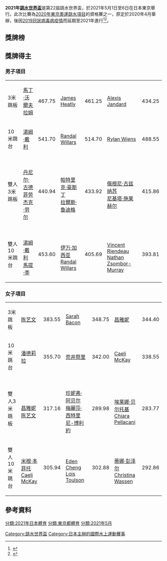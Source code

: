 {{NoteTA|
G1=Aquatics
G2=人名}}
{{Infobox 游泳賽事
| name           = 2021年跳水世界盃
| image          = 
| imagesize      = 
| hostcity       = {{JPN}}[[東京|東京]]
| dates          = {{Start and end dates|2021|05|01|2021|05|06}}
| venues         = [[東京水上運動中心|東京水上運動中心]]
| nations        = 
| athletes       = 
| events         =
| website        = {{URL|https://www.fina.org/event/fina-diving-world-cup-2021|FINA event page}}
| footnotes      = 
| previous       = [[2018年跳水世界盃|2018]]
| next           = ''2022''
}}

'''2021年[[跳水世界盃|跳水世界盃]]'''是第22屆跳水世界盃，於2021年5月1日至6日在日本東京舉行。此次比賽為[[2020年夏季奧林匹克運動會跳水比賽|2020年東京奧運跳水項目]]的資格賽之一，原定於2020年4月舉辦，後因[[2019冠狀病毒病疫情|2019冠狀病毒病疫情]]而延期至2021年進行<ref name="fina-bulletin">{{cite web
 |url          = https://www.fina.org/sites/default/files/general/2019-12-20_dv_wc_info_bulletin_2020.pdf
 |title        = FINA Diving World Cup 2020 {{ndash}} Information Bulletin
 |date         = 2019-12-20
 |publisher    = [[FINA|FINA]]
 |access-date  = 2020-04-21
 |archive-date = 2020-11-04
 |archive-url  = https://web.archive.org/web/20201104231817/https://www.fina.org/sites/default/files/general/2019-12-20_dv_wc_info_bulletin_2020.pdf
 |dead-url     = no
}}</ref><ref name="tokyo2020-test-events-original">{{cite web <!-- ARCHIVED VERSION BEFORE COVID-19 -->
| date         = 2020-02-10
| url          = https://tokyo2020.org/en/games/testevents/
| title        = Tokyo 2020 Test Events
| access-date  = 2020-04-01
| archive-url  = https://web.archive.org/web/20200226200611/https://tokyo2020.org/en/games/testevents/
| archive-date = 2020-02-26
}}</ref>。

==獎牌榜==
{{Medals table
 | caption        = 
 | host           = JPN
 | flag_template  = flagcountry
 | event          = 
 | team           = 
 | gold_GBR = 3 | silver_GBR = 2 | bronze_GBR = 0
 | gold_CHN = 2 | silver_CHN = 0 | bronze_CHN = 1
 | gold_CAN = 1 | silver_CAN = 1 | bronze_CAN = 3
 | gold_GER = 1 | silver_GER = 1 | bronze_GER = 1
 | gold_MAS = 1 | silver_MAS = 0 | bronze_MAS = 0
 | gold_MEX = 0 | silver_MEX = 2 | bronze_MEX = 0
 | gold_JPN = 0 | silver_JPN = 1 | bronze_JPN = 0 | host_JPN = yes
 | gold_USA = 0 | silver_USA = 1 | bronze_USA = 0
 | gold_ITA = 0 | silver_ITA = 0 | bronze_ITA = 1
 | gold_RUS = 0 | silver_RUS = 0 | bronze_RUS = 1
 | gold_FRA = 0 | silver_FRA = 0 | bronze_FRA = 1
}}

==獎牌得主==
===男子項目===
{|{{MedalistTable|type=項目|columns=2|labelwidth=120px|width=220px|style=font-size:small;}}
|-
| 3米跳板
| [[馬丁·沃爾夫拉姆|馬丁·沃爾夫拉姆]]<br>{{GER}} || 467.75
| [[James_Heatly|James Heatly]]<br>{{GBR}} || 461.25
| [[Alexis_Jandard|Alexis Jandard]]<br>{{FRA}} || 434.25
|-
| 10米跳台 
| [[湯姆·戴利|湯姆·戴利]]<br>{{GBR}} || 541.70
| [[Randal_Willars|Randal Willars]]<br>{{MEX}} || 514.70
| [[Rylan_Wiens|Rylan Wiens]]<br>{{CAN}} || 488.55
|-
| 雙人3米跳板
| {{GBR}}<br>[[丹尼尔·古德菲劳|丹尼尔·古德菲劳]]<br>[[杰克·劳尔|杰克·劳尔]] || 440.94
| {{GER}}<br>[[帕特里克·豪斯丁|帕特里克·豪斯丁]]<br>[[拉爾斯·魯迪格|拉爾斯·魯迪格]] || 433.92
| {{RUS}}<br>[[俄根尼·古兹纳苏|俄根尼·古兹纳苏]]<br>[[尼基塔·施莱赫尔|尼基塔·施莱赫尔]] || 415.86
|-
| 雙人10米跳台
| {{GBR}}<br>[[湯姆·戴利|湯姆·戴利]]<br>[[馬提·李|馬提·李]] || 453.60
| {{MEX}}<br>[[伊万·加西亚|伊万·加西亚]]<br>[[Randal_Willars|Randal Willars]] || 405.69
| {{CAN}}<br>[[Vincent_Riendeau|Vincent Riendeau]]<br>[[Nathan_Zsombor-Murray|Nathan Zsombor-Murray]] || 393.81
|}

===女子項目===
{|{{MedalistTable|type=項目|columns=2|labelwidth=120px|width=220px|style=font-size:small;}}
|-
| 3米跳板
| [[陈艺文|陈艺文]]<br>{{CHN}} || 383.55
| [[Sarah_Bacon|Sarah Bacon]]<br>{{USA}} || 348.75
| [[昌雅妮|昌雅妮]]<br>{{CHN}} || 344.40
|-
| 10米跳台 
| [[潘德莉拉|潘德莉拉]]<br>{{MAS}} || 355.70
| [[荒井祭里|荒井祭里]]<br>{{JPN}} || 342.00
| [[Caeli_McKay|Caeli McKay]]<br>{{CAN}} || 338.55
|-
| 雙人3米跳板
| {{CHN}}<br>[[昌雅妮|昌雅妮]]<br>[[陈艺文|陈艺文]] || 317.16
| {{CAN}}<br>[[珍妮弗·阿贝尔|珍妮弗·阿贝尔]]<br>[[梅麗莎·西特里尼-博利約|梅麗莎·西特里尼-博利約]] || 289.98
| {{ITA}}<br>[[埃莱娜·贝尔托基|埃莱娜·贝尔托基]]<br>[[Chiara_Pellacani|Chiara Pellacani]] || 283.77
|-
| 雙人10米跳台
| {{CAN}}<br>[[米根·本菲托|米根·本菲托]]<br>[[Caeli_McKay|Caeli McKay]] || 305.94
| {{GBR}}<br>[[Eden_Cheng|Eden Cheng]]<br>[[Lois_Toulson|Lois Toulson]] || 302.88
| {{GER}}<br>[[蒂娜·彭泽尔|蒂娜·彭泽尔]]<br>[[Christina_Wassen|Christina Wassen]] || 292.86
|}

==參考資料==
{{reflist}}

{{國際泳聯主辦跳水賽事}}

[[分類:2021年日本體育|分類:2021年日本體育]]
[[分類:東京都體育|分類:東京都體育]]
[[Category:跳水世界盃|Category:跳水世界盃]]
[[Category:日本主辦的國際水上運動賽事|Category:日本主辦的國際水上運動賽事]]
[[分類:2021年5月|分類:2021年5月]]
